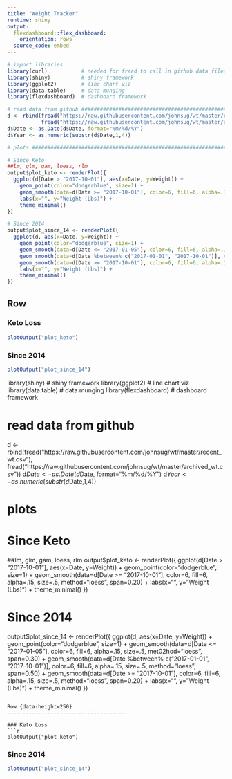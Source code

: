 ```yaml
---
title: "Weight Tracker"
runtime: shiny
output:
  flexdashboard::flex_dashboard:
    orientation: rows
  source_code: embed
---
```

  
```r
# import libraries
library(curl)           # needed for fread to call in github data files
library(shiny)          # shiny framework
library(ggplot2)        # line chart viz
library(data.table)     # data munging
library(flexdashboard)  # dashboard framework

# read data from github ##########################################################################
d <- rbind(fread("https://raw.githubusercontent.com/johnsug/wt/master/recent_wt.csv"), 
           fread("https://raw.githubusercontent.com/johnsug/wt/master/archived_wt.csv"))
d$Date <- as.Date(d$Date, format="%m/%d/%Y")
d$Year <- as.numeric(substr(d$Date,1,4))

# plots ##########################################################################################

# Since Keto
##lm, glm, gam, loess, rlm
output$plot_keto <- renderPlot({
  ggplot(d[Date > "2017-10-01"], aes(x=Date, y=Weight)) + 
    geom_point(color="dodgerblue", size=1) + 
    geom_smooth(data=d[Date >= "2017-10-01"], color=6, fill=6, alpha=.15, size=.5, method="loess", span=0.20) + 
    labs(x="", y="Weight (Lbs)") + 
    theme_minimal()
})

# Since 2014
output$plot_since_14 <- renderPlot({
  ggplot(d, aes(x=Date, y=Weight)) + 
    geom_point(color="dodgerblue", size=1) + 
    geom_smooth(data=d[Date <= "2017-01-05"], color=6, fill=6, alpha=.15, size=.5, met02hod="loess", span=0.30) + 
    geom_smooth(data=d[Date %between% c("2017-01-01", "2017-10-01")], color=6, fill=6, alpha=.15, size=.5, method="loess", span=0.50) + 
    geom_smooth(data=d[Date >= "2017-10-01"], color=6, fill=6, alpha=.15, size=.5, method="loess", span=0.20) + 
    labs(x="", y="Weight (Lbs)") + 
    theme_minimal()
})


```

Row {data-height=250}
---------------------------------------
  
### Keto Loss
```r
plotOutput("plot_keto")
```

### Since 2014
```r
plotOutput("plot_since_14")
```

library(shiny)          # shiny framework
library(ggplot2)        # line chart viz
library(data.table)     # data munging
library(flexdashboard)  # dashboard framework

# read data from github ##########################################################################
d <- rbind(fread("https://raw.githubusercontent.com/johnsug/wt/master/recent_wt.csv"), 
           fread("https://raw.githubusercontent.com/johnsug/wt/master/archived_wt.csv"))
d$Date <- as.Date(d$Date, format="%m/%d/%Y")
d$Year <- as.numeric(substr(d$Date,1,4))

# plots ##########################################################################################

# Since Keto
##lm, glm, gam, loess, rlm
output$plot_keto <- renderPlot({
  ggplot(d[Date > "2017-10-01"], aes(x=Date, y=Weight)) + 
    geom_point(color="dodgerblue", size=1) + 
    geom_smooth(data=d[Date >= "2017-10-01"], color=6, fill=6, alpha=.15, size=.5, method="loess", span=0.20) + 
    labs(x="", y="Weight (Lbs)") + 
    theme_minimal()
})

# Since 2014
output$plot_since_14 <- renderPlot({
  ggplot(d, aes(x=Date, y=Weight)) + 
    geom_point(color="dodgerblue", size=1) + 
    geom_smooth(data=d[Date <= "2017-01-05"], color=6, fill=6, alpha=.15, size=.5, met02hod="loess", span=0.30) + 
    geom_smooth(data=d[Date %between% c("2017-01-01", "2017-10-01")], color=6, fill=6, alpha=.15, size=.5, method="loess", span=0.50) + 
    geom_smooth(data=d[Date >= "2017-10-01"], color=6, fill=6, alpha=.15, size=.5, method="loess", span=0.20) + 
    labs(x="", y="Weight (Lbs)") + 
    theme_minimal()
})


```

Row {data-height=250}
---------------------------------------
  
### Keto Loss
```r
plotOutput("plot_keto")
```

### Since 2014
```r
plotOutput("plot_since_14")
```
